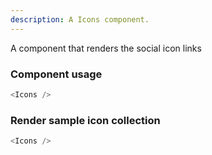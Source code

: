 ```yaml
---
description: A Icons component.
---
```



A component that renders the social icon links

### Component usage

```js
<Icons />
```

### Render sample icon collection

```js live
<Icons />
```
